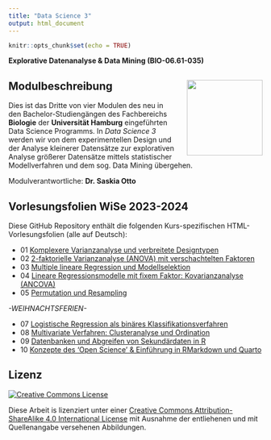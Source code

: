```yaml
---
title: "Data Science 3"
output: html_document
---
```


```r
knitr::opts_chunk$set(echo = TRUE)
```


**Explorative Datenanalyse & Data Mining (BIO-06.61-035)**


## Modulbeschreibung <img src="images/uhh_logo.png" align="right" width="150" style="margin-left: 20px"/>

Dies ist das Dritte von vier Modulen des neu in den Bachelor-Studiengängen des Fachbereichs **Biologie** der **Universität Hamburg** eingeführten Data Science Programms. In *Data Science 3* werden wir von dem experimentellen Design und der Analyse kleinerer Datensätze zur explorativen Analyse größerer Datensätze mittels statistischer Modellverfahren und dem sog. Data Mining übergehen.


Modulverantwortliche: **Dr. Saskia Otto**

## Vorlesungsfolien WiSe 2023-2024

Diese GitHub Repository enthält die folgenden Kurs-spezifischen HTML-Vorlesungsfolien (alle auf Deutsch):

- 01 [Komplexere Varianzanalyse und verbreitete Designtypen](https://saskiaotto.github.io/uham-bio-data-science-3/01-common-design-and-anova.html#/title-slide)
- 02 [2-faktorielle Varianzanalyse (ANOVA) mit verschachtelten Faktoren](https://saskiaotto.github.io/uham-bio-data-science-3/02-nested-anova.html#/title-slide)
- 03 [Multiple lineare Regression und Modellselektion](https://saskiaotto.github.io/uham-bio-data-science-3/03-multiple-regression.html#/title-slide)
- 04 [Lineare Regressionsmodelle mit fixem Faktor: Kovarianzanalyse (ANCOVA)](https://saskiaotto.github.io/uham-bio-data-science-3/04-ancova.html#/title-slide)
- 05 [Permutation und Resampling](https://saskiaotto.github.io/uham-bio-data-science-3/05-resampling-techniques.html#/title-slide)

*-WEIHNACHTSFERIEN-*

- 07 [Logistische Regression als binäres Klassifikationsverfahren](https://saskiaotto.github.io/uham-bio-data-science-3/07-logistic-regression.html#/title-slide)
- 08 [Multivariate Verfahren: Clusteranalyse und Ordination](https://saskiaotto.github.io/uham-bio-data-science-3/08-multivariate-stats.html#/title-slide)
- 09 [Datenbanken und Abgreifen von Sekundärdaten in R](https://saskiaotto.github.io/uham-bio-data-science-3/09-data-bases.html#1)
- 10 [Konzepte des 'Open Science' & Einführung in RMarkdown und Quarto](https://saskiaotto.github.io/uham-bio-data-science-3/10-open-science.html#/title-slide)


## Lizenz

<a rel="license" href="http://creativecommons.org/licenses/by-sa/4.0/">
  <img alt="Creative Commons License" style="border-width:0"
        src="https://i.creativecommons.org/l/by-sa/4.0/80x15.png" />
</a>

Diese Arbeit is lizenziert unter einer [Creative Commons Attribution-ShareAlike 4.0 International License ](http://creativecommons.org/licenses/by-sa/4.0/) mit Ausnahme der entliehenen und mit Quellenangabe versehenen Abbildungen.
